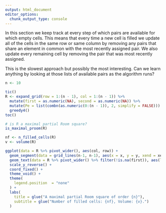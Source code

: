 ```yaml
---
output: html_document
editor_options: 
  chunk_output_type: console
---
```


In this section we keep track at every step of which pairs are
available for which empty cells. This means that every time a
new cell is filled we update all of the cells in the same
row or same column by removing any pairs that share an element
in common with the most recently assigned pair. We also update
every remaining cell by removing the pair that was most recently
assigned.

This is the slowest approach but possibly the most interesting.
Can we learn anything by looking at those lists of available
pairs as the algorithm runs?

```r
n <- 10

tic()
R <- expand_grid(row = 1:(n - 1), col = 1:(n - 1)) %>%
  mutate(first = as.numeric(NA), second = as.numeric(NA)) %>%
  mutate(Pe = list(combn(as.numeric(0:(n - 1)), 2, simplify = FALSE))) %>%
  greedy4()
toc()
```

```r
# is R a maximal partial Room square?
is_maximal_proom(R)
```

```r
nf <- n_filled_cells(R)
v <- volume(R)

ggplot(data = R %>% pivot_wider(), aes(col, row)) +
  geom_segment(data = grid_lines(n-1, n-1), aes(x = x, y = y, xend = xend, yend = yend), size = .1) +
  geom_text(data = R %>% pivot_wider() %>% filter(!is.na(first)), aes(label = paste(first, second, sep = ","))) +
  scale_y_reverse() +
  coord_fixed() + 
  theme_void() +
  theme(
    legend.position  = "none"
  ) +
  labs(
    title = glue("A maximal partial Room square of order {n}"),
    subtitle = glue("Number of filled cells: {nf}, Volume: {v}.")
  )
```
